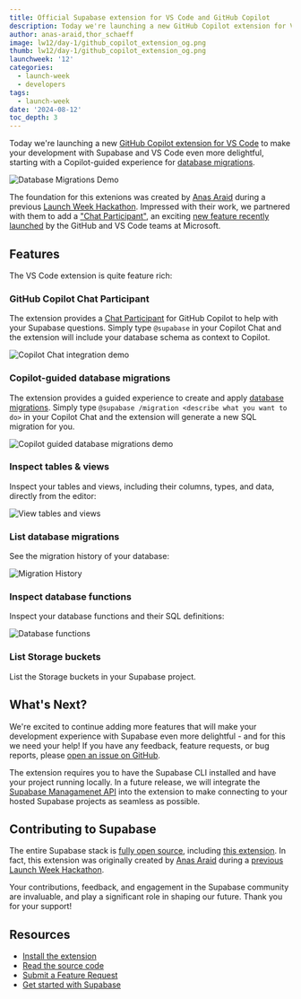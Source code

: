 ```yaml
---
title: Official Supabase extension for VS Code and GitHub Copilot
description: Today we're launching a new GitHub Copilot extension for VS Code to make your development with Supabase even more delightful.
author: anas-araid,thor_schaeff
image: lw12/day-1/github_copilot_extension_og.png
thumb: lw12/day-1/github_copilot_extension_og.png
launchweek: '12'
categories:
  - launch-week
  - developers
tags:
  - launch-week
date: '2024-08-12'
toc_depth: 3
---
```


Today we're launching a new [GitHub Copilot extension for VS Code](https://marketplace.visualstudio.com/items?itemName=Supabase.vscode-supabase-extension) to make your development with Supabase and VS Code even more delightful, starting with a Copilot-guided experience for [database migrations](/docs/guides/cli/local-development#database-migrations).

![Database Migrations Demo](/images/blog/lw12/day-1/copilot_migration.gif)

The foundation for this extenions was created by [Anas Araid](https://github.com/anas-araid) during a previous [Launch Week Hackathon](https://twitter.com/anas_araid/status/1736641409094988033). Impressed with their work, we partnered with them to add a ["Chat Participant"](https://code.visualstudio.com/api/extension-guides/chat), an exciting [new feature recently launched](https://code.visualstudio.com/blogs/2024/06/24/extensions-are-all-you-need) by the GitHub and VS Code teams at Microsoft.

## Features

The VS Code extension is quite feature rich:

### GitHub Copilot Chat Participant

The extension provides a [Chat Participant](https://code.visualstudio.com/api/extension-guides/chat) for GitHub Copilot to help with your Supabase questions. Simply type `@supabase` in your Copilot Chat and the extension will include your database schema as context to Copilot.

![Copilot Chat integration demo](/images/blog/lw12/day-1/copilot_chat.gif)

### Copilot-guided database migrations

The extension provides a guided experience to create and apply [database migrations](/docs/guides/cli/local-development#database-migrations). Simply type `@supabase /migration <describe what you want to do>` in your Copilot Chat and the extension will generate a new SQL migration for you.

![Copilot guided database migrations demo](/images/blog/lw12/day-1/copilot_migration.gif)

### Inspect tables & views

Inspect your tables and views, including their columns, types, and data, directly from the editor:

![View tables and views](/images/blog/lw12/day-1/table_view.png)

### List database migrations

See the migration history of your database:

![Migration History](/images/blog/lw12/day-1/migration_history.png)

### Inspect database functions

Inspect your database functions and their SQL definitions:

![Database functions](/images/blog/lw12/day-1/database_functions.png)

### List Storage buckets

List the Storage buckets in your Supabase project.

## What's Next?

We're excited to continue adding more features that will make your development experience with Supabase even more delightful - and for this we need your help! If you have any feedback, feature requests, or bug reports, please [open an issue on GitHub](https://github.com/supabase-community/supabase-vscode-extension/issues).

The extension requires you to have the Supabase CLI installed and have your project running locally. In a future release, we will integrate the [Supabase Managamenet API](/docs/reference/api/introduction) into the extension to make connecting to your hosted Supabase projects as seamless as possible.

## Contributing to Supabase

The entire Supabase stack is [fully open source](/open-source), including [this extension](https://github.com/supabase-community/supabase-vscode-extension). In fact, this extension was originally created by [Anas Araid](https://github.com/anas-araid) during a [previous Launch Week Hackathon](https://twitter.com/anas_araid/status/1736641409094988033).

Your contributions, feedback, and engagement in the Supabase community are invaluable, and play a significant role in shaping our future. Thank you for your support!

## Resources

- [Install the extension](https://marketplace.visualstudio.com/items?itemName=Supabase.vscode-supabase-extension)
- [Read the source code](https://github.com/supabase-community/supabase-vscode-extension)
- [Submit a Feature Request](https://github.com/supabase-community/supabase-vscode-extension/issues)
- [Get started with Supabase](https://database.new)
